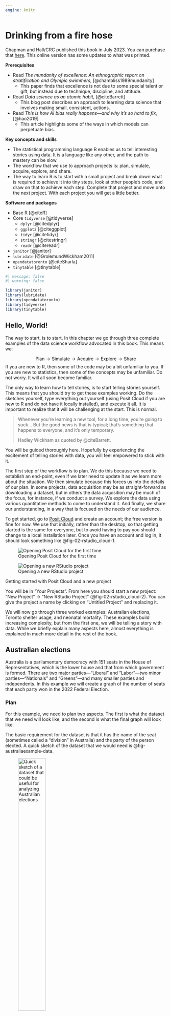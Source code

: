 ```yaml
---
engine: knitr
---
```


# Drinking from a fire hose {#sec-fire-hose}

::: {.callout-note}
Chapman and Hall/CRC published this book in July 2023. You can purchase that [here](https://www.routledge.com/Telling-Stories-with-Data-With-Applications-in-R/Alexander/p/book/9781032134772). This online version has some updates to what was printed.
:::

**Prerequisites**

- Read *The mundanity of excellence: An ethnographic report on stratification and Olympic swimmers*, [@chambliss1989mundanity]
  - This paper finds that excellence is not due to some special talent or gift, but instead due to technique, discipline, and attitude.
- Read *Data science as an atomic habit*, [@citeBarrett]
  - This blog post describes an approach to learning data science that involves making small, consistent, actions.
- Read *This is how AI bias really happens---and why it's so hard to fix*, [@hao2019]
  - This article highlights some of the ways in which models can perpetuate bias.

**Key concepts and skills**

- The statistical programming language R enables us to tell interesting stories using data. It is a language like any other, and the path to mastery can be slow.
- The workflow that we use to approach projects is: plan, simulate, acquire, explore, and share.
- The way to learn R is to start with a small project and break down what is required to achieve it into tiny steps, look at other people's code, and draw on that to achieve each step. Complete that project and move onto the next project. With each project you will get a little better.

**Software and packages**

- Base R [@citeR]
- Core `tidyverse` [@tidyverse]
  - `dplyr` [@citedplyr]
  - `ggplot2` [@citeggplot]
  - `tidyr` [@citetidyr]
  - `stringr` [@citestringr]
  - `readr` [@citereadr]
- `janitor` [@janitor]
- `lubridate` [@GrolemundWickham2011]
- `opendatatoronto` [@citeSharla]
- `tinytable` [@tinytable]

```r
#| message: false
#| warning: false

library(janitor)
library(lubridate)
library(opendatatoronto)
library(tidyverse)
library(tinytable)
```

## Hello, World!

The way to start, is to start. In this chapter we go through three complete examples of the data science workflow advocated in this book.\index{workflow} This means we:

$$
\mbox{Plan} \rightarrow \mbox{Simulate} \rightarrow \mbox{Acquire} \rightarrow \mbox{Explore} \rightarrow \mbox{Share}
$$
If you are new to R, then some of the code may be a bit unfamiliar to you. If you are new to statistics, then some of the concepts may be unfamiliar. Do not worry. It will all soon become familiar.

The only way to learn how to tell stories, is to start telling stories yourself. This means that you should try to get these examples working. Do the sketches yourself, type everything out yourself (using Posit Cloud if you are new to R and do not have it locally installed), and execute it all. It is important to realize that it will be challenging at the start. This is normal.

> Whenever you're learning a new tool, for a long time, you're going to suck$\dots$ But the good news is that is typical; that's something that happens to everyone, and it's only temporary.
>
> Hadley Wickham as quoted by @citeBarrett.

You will be guided thoroughly here. Hopefully by experiencing the excitement of telling stories with data, you will feel empowered to stick with it.

The first step of the workflow is to plan. We do this because we need to establish an end-point, even if we later need to update it as we learn more about the situation. We then simulate because this forces us into the details of our plan. In some projects, data acquisition may be as straight-forward as downloading a dataset, but in others the data acquisition may be much of the focus, for instance, if we conduct a survey. We explore the data using various quantitative methods to come to understand it. And finally, we share our understanding, in a way that is focused on the needs of our audience.  

To get started, go to [Posit Cloud](https://posit.cloud)\index{Posit Cloud} and create an account; the free version is fine for now. We use that initially, rather than the desktop, so that getting started is the same for everyone, but to avoid having to pay you should change to a local installation later. Once you have an account and log in, it should look something like @fig-02-rstudio_cloud-1.

::: {#fig-openrstudio layout-ncol="2" layout-valign="bottom"}
![Opening Posit Cloud for the first time](figures/02-posit_cloud-1.png){#fig-02-rstudio_cloud-1}

![Opening a new RStudio project](figures/02-posit_cloud-2.png){#fig-02-rstudio_cloud-2}

Getting started with Posit Cloud and a new project
:::

You will be in "Your Projects". From here you should start a new project: "New Project" $\rightarrow$ "New RStudio Project" (@fig-02-rstudio_cloud-2). You can give the project a name by clicking on "Untitled Project" and replacing it.

We will now go through three worked examples: Australian elections, Toronto shelter usage, and neonatal mortality. These examples build increasing complexity, but from the first one, we will be telling a story with data. While we briefly explain many aspects here, almost everything is explained in much more detail in the rest of the book.

## Australian elections

Australia\index{Australia} is a parliamentary democracy with 151 seats in the House of Representatives, which is the lower house and that from which government is formed.\index{elections!Australia 2022 Federal Election} There are two major parties---"Liberal" and "Labor"---two minor parties---"Nationals" and "Greens"---and many smaller parties and independents. In this example we will create a graph of the number of seats that each party won in the 2022 Federal Election.\index{elections}

### Plan

For this example, we need to plan two aspects. The first is what the dataset that we need will look like, and the second is what the final graph will look like.

The basic requirement for the dataset is that it has the name of the seat (sometimes called a "division" in Australia) and the party of the person elected. A quick sketch of the dataset that we would need is @fig-australiaexample-data.

::: {#fig-australiaexample layout-ncol="2" layout-valign="bottom"}
![Quick sketch of a dataset that could be useful for analyzing Australian elections](figures/02-divisiontable.png){#fig-australiaexample-data width="45%"}

![Quick sketch of a possible graph of the number of seats won by each party](figures/02-divisiongraph.png){#fig-australiaexample-graph width="45%"}

Sketches of a potential dataset and graph related to an Australian election
:::

We also need to plan the graph that we are interested in. Given we want to display the number of seats that each party won, a quick sketch of what we might aim for is @fig-australiaexample-graph.

### Simulate

We now simulate some data, to bring some specificity to our sketches.

To get started, within Posit Cloud\index{Posit Cloud}, make a new Quarto\index{Quarto} document: "File" $\rightarrow$ "New File" $\rightarrow$ "Quarto document$\dots$". Give it a title, such as "Exploring the 2022 Australian Election", add your name as author, and unclick "Use visual markdown editor" (@fig-quarto-australian-elections-clcik). Leave the other options as their default, and then click "Create".

::: {#fig-quarto-australian-elections layout-nrow=3}

![Creating a new Quarto document](figures/02-posit_cloud-3.png){#fig-quarto-australian-elections-clcik}

![Installing rmarkdown if necessary](figures/02-posit_cloud-4.png){#fig-quarto-australian-elections-wtfquarto}

![After initial setup and with a preamble](figures/02-posit_cloud-5.png){#fig-quarto-australian-elections-3}

![Highlighting the green arrow to run the chunk](figures/02-posit_cloud-6.png){#fig-quarto-australian-elections-4}

![Highlighting the cross to remove the messages](figures/02-posit_cloud-7.png){#fig-quarto-australian-elections-5}

![Highlighting the render button](figures/02-posit_cloud-8.png){#fig-quarto-australian-elections-6}

Getting started with a Quarto document
:::


You may get a notification along the lines of "Package rmarkdown required$\dots$." (@fig-quarto-australian-elections-wtfquarto). If that happens, click "Install". For this example, we will put everything into this one Quarto document. You should save it as "australian_elections.qmd": "File" $\rightarrow$ "Save As$\dots$".

Remove almost all the default content, and then beneath the heading material create a new R code chunk: "Code" $\rightarrow$ "Insert Chunk". Then add preamble documentation that explains:

-   the purpose of the document;
-   the author and contact details;
-   when the file was written or last updated; and
-   prerequisites that the file relies on.

```r
#| eval: false
#| echo: true

#### Preamble ####
# Purpose: Read in data from the 2022 Australian Election and make
# a graph of the number of seats each party won.
# Author: Rohan Alexander
# Email: rohan.alexander@utoronto.ca
# Date: 1 January 2023
# Prerequisites: Know where to get Australian elections data.
```

In R, lines that start with "\#" are comments. This means that they are not run as code by R, but are instead designed to be read by humans. Each line of this preamble should start with a "\#". Also make it clear that this is the preamble section by surrounding that with "\####". The result should look like @fig-quarto-australian-elections-3.

After this we need to setup the workspace. This involves installing\index{packages!install} and loading any packages that will be needed. A package only needs to be installed once for each computer, but needs to be loaded each time it is to be used. In this case we are going to use the `tidyverse` and `janitor` packages. They will need to be installed because this is the first time they are being used, and then each will need to be loaded.

:::{.callout-note}
## Shoulders of giants

Hadley Wickham\index{Wickham, Hadley} is Chief Scientist at RStudio. After earning a PhD in Statistics from Iowa State University in 2008 he was appointed as an assistant professor at Rice University, and became Chief Scientist at RStudio, now Posit, in 2013.\index{statistics} He developed the `tidyverse` collection of packages, and has published many books including *R for Data Science* [@r4ds] and *Advanced R* [@advancedr]. He was awarded the COPSS Presidents' Award in 2019.\index{COPSS Presidents' Award}
:::

An example of installing the packages follows.\index{packages!install} Run this code by clicking the small green arrow associated with the R code chunk (@fig-quarto-australian-elections-4).

```r
#| eval: false
#| echo: true

#### Workspace setup ####
install.packages("tidyverse")
install.packages("janitor")
```

Now that the packages are installed, they need to be loaded. As that package installation step only needs to be done once per computer, that code should be commented out so that it is not accidentally run, or even just removed. Additionally, we can remove the message that printed when we installed the packages (@fig-quarto-australian-elections-5).

```r
#| echo: true
#| eval: true
#| warning: false
#| message: false

#### Workspace setup ####
# install.packages("tidyverse")
# install.packages("janitor")

library(tidyverse)
library(janitor)
```

We can render the entire document by clicking "Render" (@fig-quarto-australian-elections-6). When you do this, you may be asked to install some packages. If that happens, then you should agree to this. This will result in a HTML document.\index{Quarto!render HTML}

For an introduction to the packages that were just installed, each package contains a help file that provides information about them and their functions. It can be accessed by prepending a question mark to the package name and then running that code in the console. For instance `?tidyverse`.

To simulate our data,\index{simulation} we need to create a dataset with two variables: "Division" and "Party", and some values for each. In the case of "Division" reasonable values would be a name of one of the 151 Australian divisions. In the case of "Party" reasonable values would be one of the following five: "Liberal", "Labor", "National", "Green", or "Other". Again, this code can be run by clicking the small green arrow associated with the R code chunk.

```r
#| echo: true
#| eval: true
#| warning: false
#| message: false

simulated_data <-
  tibble(
    # Use 1 through to 151 to represent each division
    "Division" = 1:151,
    # Randomly pick an option, with replacement, 151 times
    "Party" = sample(
      x = c("Liberal", "Labor", "National", "Green", "Other"),
      size = 151,
      replace = TRUE
    )
  )

simulated_data
```

At a certain point, your code will not run and you will want to ask others for help.\index{help!asking for} Do not take a screenshot of a small snippet of the code and expect that someone will be able to help based on that. They, almost surely, cannot. Instead, you need to provide them with your whole script in a way that they can run. We will explain what GitHub\index{GitHub} is more completely in @sec-reproducible-workflows, but for now, if you need help, then you should naively create a GitHub Gist which will enable you to share your code in a way that is more helpful than taking a screenshot. The first step is to create a free account on [GitHub](https://github.com) (@fig-githubone). Thinking about an appropriate username is important because this will become part of your professional profile. It would make sense to have a username that is professional, independent of any course, and ideally related to your real name. Then look for a "+" in the top right, and select "New gist" (@fig-githubgistone).

::: {#fig-githubgist layout-ncol="2" layout-nrow="2" layout-valign="bottom"}
![GitHub sign-up screen](figures/github_1.png){#fig-githubone}

![New GitHub Gist](figures/githubgistone.png){#fig-githubgistone}

![Create a public GitHub Gist to share code](figures/githubgisttwo.png){#fig-githubgisttwo}

Creating a Gist to share code when asking for help
:::

From here you should add all the code to that Gist, not just the final bit that is giving an error. And give it a meaningful filename that includes ".R" at the end, for instance, "australian_elections.R". In @fig-githubgisttwo it will turn out that we have incorrect capitalization, `library(Tidyverse)` instead of `library(tidyverse)`.

Click "Create public gist". We can then share the URL to this Gist with whoever we are asking to help, explain what the problem is, and what we are trying to achieve. It will be easier for them to help, because all the code is available.

### Acquire

Now we want to get the actual data. The data we need is from the Australian Electoral Commission (AEC)\index{Australia!Australian Electoral Commission}, which is the non-partisan agency that organizes Australian federal elections. We can pass a page of their website to `read_csv()` from `readr`. We do not need to explicitly load `readr` because it is part of the `tidyverse`. The `<-` or "assignment operator" allocates the output of `read_csv()` to an object called "raw_elections_data".

::: {.content-visible when-format="pdf"}
```r
#| eval: false
#| echo: true

#### Read in the data ####
raw_elections_data <-
  read_csv(
    file =
      paste0("https://results.aec.gov.au/27966/website/Downloads/",
             "HouseMembersElectedDownload-27966.csv"),
    show_col_types = FALSE,
    skip = 1
  )

# We save the original data in case we lose access
write_csv(
  x = raw_elections_data,
  file = "australian_voting.csv"
)
```
:::

::: {.content-visible unless-format="pdf"}
```r
#| eval: false
#| echo: true

#### Read in the data ####
raw_elections_data <-
  read_csv(
    file = 
      "https://results.aec.gov.au/27966/website/Downloads/HouseMembersElectedDownload-27966.csv",
    show_col_types = FALSE,
    skip = 1
  )

# We have read the data from the AEC website. We may like to save
# it in case something happens or they move it.
write_csv(
  x = raw_elections_data,
  file = "australian_voting.csv"
)
```
:::

```r
#| eval: false
#| echo: false

# INTERNAL

raw_elections_data <-
  read_csv(
    file =
      "https://results.aec.gov.au/27966/website/Downloads/HouseMembersElectedDownload-27966.csv",
    show_col_types = FALSE,
    skip = 1
  )

write_csv(
  x = raw_elections_data,
  file = here::here("inputs/data/australian_voting.csv")
)
```

```r
#| eval: true
#| echo: false
#| warning: false

raw_elections_data <-
  read_csv(
    here::here("inputs/data/australian_voting.csv"),
    show_col_types = FALSE
  )
```

We can take a quick look at the dataset using `head()` which will show the first six rows, and `tail()` which will show the last six rows.

```r
head(raw_elections_data)
tail(raw_elections_data)
```

We need to clean the data so that we can use it. We are trying to make it similar to the dataset that we thought we wanted in the planning stage. While it is fine to move away from the plan, this needs to be a deliberate, reasoned decision. After reading in the dataset that we saved, the first thing that we will do is adjust the names of the variables. We will do this using `clean_names()` from `janitor`.

```r
#| echo: false
#| eval: true

#### Basic cleaning ####
raw_elections_data <-
  read_csv(
    file = here::here("inputs/data/australian_voting.csv"),
    show_col_types = FALSE
  )
```

```r
#| echo: true
#| eval: false

#### Basic cleaning ####
raw_elections_data <-
  read_csv(
    file = "australian_voting.csv",
    show_col_types = FALSE
  )
```

```r
#| echo: true
#| eval: true

# Make the names easier to type
cleaned_elections_data <-
  clean_names(raw_elections_data)

# Have a look at the first six rows
head(cleaned_elections_data)
```

The names are faster to type because RStudio\index{R!RStudio} will auto-complete them. To do this, we begin typing the name of a variable and then use the "tab" key to complete it.

There are many variables in the dataset, and we are primarily interested in two: "division_nm" and "party_nm". We can choose certain variables of interest with `select()` from `dplyr` which we loaded as part of the `tidyverse`. The "pipe operator"\index{pipe operator}, `|>`, pushes the output of one line to be the first input of the function on the next line.

```r
#| echo: true
#| eval: true

cleaned_elections_data <-
  cleaned_elections_data |>
  select(
    division_nm,
    party_nm
  )

head(cleaned_elections_data)
```

Some of the variable names are still not obvious because they are abbreviated. We can look at the names of the columns in this dataset with `names()`. And we can change the names using `rename()` from `dplyr`.

```r
names(cleaned_elections_data)
```

```r
cleaned_elections_data <-
  cleaned_elections_data |>
  rename(
    division = division_nm,
    elected_party = party_nm
  )

head(cleaned_elections_data)
```

We could now look at the unique values in the "elected_party" column using `unique()`.

```r
cleaned_elections_data$elected_party |>
  unique()
```

As there is more detail in this than we wanted, we may want to simplify the party names to match what we simulated, using `case_match()` from `dplyr`.

```r
cleaned_elections_data <-
  cleaned_elections_data |>
  mutate(
    elected_party =
      case_match(
        elected_party,
        "Australian Labor Party" ~ "Labor",
        "Liberal National Party of Queensland" ~ "Liberal",
        "Liberal" ~ "Liberal",
        "The Nationals" ~ "Nationals",
        "The Greens" ~ "Greens",
        "Independent" ~ "Other",
        "Katter's Australian Party (KAP)" ~ "Other",
        "Centre Alliance" ~ "Other"
      )
  )

head(cleaned_elections_data)
```

Our data now matches our plan (@fig-australiaexample-data). For every electoral division we have the party of the person that won it.

Having now nicely cleaned the dataset, we should save it, so that we can start with that cleaned dataset in the next stage. We should make sure to save it under a new file name so we are not replacing the raw data, and so that it is easy to identify the cleaned dataset later.

```r
#| echo: true
#| eval: false

write_csv(
  x = cleaned_elections_data,
  file = "cleaned_elections_data.csv"
)
```

```r
#| echo: false
#| eval: true

write_csv(
  cleaned_elections_data,
  here::here("outputs/data/cleaned_elections_data.csv")
)
```

### Explore

We may like to explore the dataset that we created. One way to better understand a dataset is to make a graph. In particular, here we would like to build the graph that we planned in @fig-australiaexample-graph.

First, we read in the dataset that we just created.

```r
#| echo: false
#| eval: true

# Internal
cleaned_elections_data <-
  read_csv(
    file = "outputs/data/cleaned_elections_data.csv",
    show_col_types = FALSE
  )
```

```r
#| echo: true
#| eval: false

#### Read in the data ####
cleaned_elections_data <-
  read_csv(
    file = "cleaned_elections_data.csv",
    show_col_types = FALSE
  )
```

We can get a quick count of how many seats each party won using `count()` from `dplyr`.

```r
#| echo: true
#| eval: true
#| warning: false

cleaned_elections_data |>
  count(elected_party)
```

To build the graph that we are interested in, we use `ggplot2` which is part of the `tidyverse`. The key aspect of this package is that we build graphs by adding layers using "+", which we call the "add operator". In particular we will create a bar chart using `geom_bar()` from `ggplot2` (@fig-canadanice-1).

```r
#| echo: true
#| eval: true
#| warning: false
#| label: fig-canadanice
#| fig-cap: "Number of seats won, by political party, at the 2022 Australian Federal Election"
#| fig-subcap: ["Default options", "Improved theme and labels"]
#| layout-ncol: 2

cleaned_elections_data |>
  ggplot(aes(x = elected_party)) + # aes abbreviates "aesthetics" 
  geom_bar()

cleaned_elections_data |>
  ggplot(aes(x = elected_party)) +
  geom_bar() +
  theme_minimal() + # Make the theme neater
  labs(x = "Party", y = "Number of seats") # Make labels more meaningful
```

@fig-canadanice-1 accomplishes what we set out to do. But we can make it look a bit nicer by modifying the default options and improving the labels (@fig-canadanice-2).

### Share

To this point we have downloaded some data, cleaned it, and made a graph. We would typically need to communicate what we have done at some length. In this case, we can write a few paragraphs about what we did, why we did it, and what we found to conclude our workflow. An example follows.

> Australia is a parliamentary democracy with 151 seats in the House of Representatives, which is the house from which government is formed. There are two major parties---"Liberal" and "Labor"---two minor parties---"Nationals" and "Greens"---and many smaller parties. The 2022 Federal Election occurred on 21 May, and around 15 million votes were cast. We were interested in the number of seats that were won by each party.
>
> We downloaded the results, on a seat-specific basis, from the Australian Electoral Commission website. We cleaned and tidied the dataset using the statistical programming language R [@citeR] including the `tidyverse` [@tidyverse] and `janitor` [@janitor]. We then created a graph of the number of seats that each political party won (@fig-canadanice).
>
> We found that the Labor Party won 77 seats, followed by the Liberal Party with 48 seats. The minor parties won the following number of seats: the Nationals won 10 seats and the Greens won 4 seats. Finally, there were 10 Independents elected as well as candidates from smaller parties.
>
> The distribution of seats is skewed toward the two major parties which could reflect relatively stable preferences on the part of Australian voters, or possibly inertia due to the benefits of already being a major party such a national network or funding. A better understanding of the reasons for this distribution are of interest in future work. While the dataset consists of everyone who voted, it worth noting that in Australia some are systematically excluded from voting, and it is much more difficult for some to vote than others.

One aspect to be especially concerned with is making sure that this communication is focused on the needs of the audience and telling a story. Data journalism provides some excellent examples of how analysis needs to be tailored to the audience, for instance, @biasbehindbars and @bronnerftw.


## Toronto's unhoused population

Toronto\index{Canada!Toronto unhoused population} has a large unhoused population [@torontohomeless]. Freezing winters mean it is important there are enough places in shelters. In this example we will make a table of shelter usage in 2021 to compare average use in each month. Our expectation is that there is greater usage in the colder months, for instance, December, compared with warmer months, for instance, July.

### Plan

The dataset that we are interested in would need to have the date, the shelter, and the number of beds that were occupied that night. A quick sketch of a dataset that would work is @fig-torontohomeless-data. We are interested in creating a table that has the monthly average number of beds occupied each night. The table would probably look something like @fig-torontohomeless-table.

::: {#fig-torontohomeless layout-ncol="2"}
![Quick sketch of a dataset](figures/02-shelter_sketch.png){#fig-torontohomeless-data width="50%"}

![Quick sketch of a table of the average number of beds occupied each month](figures/02-homeless_sketch.png){#fig-torontohomeless-table width="50%"}

Sketches of a dataset and table related shelter usage in Toronto
:::

### Simulate

The next step is to simulate some data that could resemble our dataset.\index{simulation} Simulation provides us with an opportunity to think deeply about our data generating process. When we turn to analysis, it will provide us with a guide. Conducting analysis without first using simulation can be thought of as shooting arrows without a target---while you are certainly doing something, it is not clear whether you are doing it well.

In Posit Cloud\index{Posit Cloud} make a new Quarto\index{Quarto} document, save it, and make a new R code chunk and add preamble documentation. Then install and/or load the packages that are needed. We will again use the `tidyverse` and `janitor`. As those were installed earlier, they do not need to be installed again. We will also use `lubridate`. That is part of the `tidyverse` and so does not need to be installed independently, but it does need to be loaded. We will also use `opendatatoronto`, and `knitr` and these will need to be installed and loaded.

```r
#| eval: false
#| echo: true

#### Preamble ####
# Purpose: Get data on 2021 shelter usage and make table
# Author: Rohan Alexander
# Email: rohan.alexander@utoronto.ca
# Date: 1 July 2022
# Prerequisites: -

#### Workspace setup ####
install.packages("opendatatoronto")
install.packages("knitr")

library(knitr)
library(janitor)
library(lubridate)
library(opendatatoronto)
library(tidyverse)
```

```r
#| echo: false
#| eval: true
#| warning: false
#| message: false

library(knitr)
library(janitor)
library(lubridate)
library(opendatatoronto)
library(tidyverse)
```

To add a bit more detail to the earlier example, packages contain code that other people have written. There are a few common ones that you will see regularly in this book, especially the `tidyverse`. To use a package, we must first install it and then we need to load it. A package only needs to be installed once per computer but must be loaded every time. This means the packages that we installed earlier do not need to be reinstalled here.

::: callout-note
## Shoulders of giants

Dr Robert Gentleman\index{Gentleman, Robert} is a co-creator of R. After earning a PhD in Statistics from the University of Washington in 1988, he moved to the University of Auckland.\index{statistics} He then went onto various roles including at 23andMe and is now the Executive Director of the Center for Computational Biomedicine at Harvard Medical School.
:::

::: callout-note
## Shoulders of giants

Dr Ross Ihaka\index{Ihaka, Ross} is a co-creator of R. He earned a PhD in Statistics from the University of California, Berkeley, in 1985. He wrote a dissertation titled "Ruaumoko", which is the Māori god of earthquakes.\index{statistics}\index{Berkeley} He then moved to the University of Auckland where he remained for his entire career. He was awarded the Pickering Medal in 2008 by the Royal Society of New Zealand Te Apārangi.
:::

Given that people donate their time to make R and the packages that we use, it is important to cite them. To get the information that is needed, we use `citation()`.\index{citation!R} When run without any arguments, that provides the citation information for R itself, and when run with an argument that is the name of a package, it provides the citation information for that package.\index{packages!cite}\index{citation!R packages}

```r
citation() # Get the citation information for R
citation("ggplot2") # Get citation information for a package
```

Turning to the simulation, we need three variables: "date", "shelter", and "occupancy". This example will build on the earlier one by adding a seed using `set.seed()`.\index{random seed} A seed enables us to always generate the same random data whenever we run the same code. Any integer can be used as the seed. In this case the seed will be 853. If you use that as your seed, then you should get the same random numbers as in this example. If you use a different seed, then you should expect different random numbers. Finally, we use `rep()` to repeat something a certain number of times. For instance, we repeat "Shelter 1" 365 times which accounts for about a year.\index{distribution!Poisson}

```r
#| echo: true
#| eval: true
#| warning: false
#| message: false

#### Simulate ####
set.seed(853)

simulated_occupancy_data <-
  tibble(
    date = rep(x = as.Date("2021-01-01") + c(0:364), times = 3),
    # Based on Eddelbuettel: https://stackoverflow.com/a/21502386
    shelter = c(
      rep(x = "Shelter 1", times = 365),
      rep(x = "Shelter 2", times = 365),
      rep(x = "Shelter 3", times = 365)
    ),
    number_occupied =
      rpois(
        n = 365 * 3,
        lambda = 30
      ) # Draw 1,095 times from the Poisson distribution
  )

head(simulated_occupancy_data)
```

In this simulation we first create a list of all the dates in 2021. We repeat that list three times. We assume data for three shelters for every day of the year. To simulate the number of beds that are occupied each night, we draw from a Poisson distribution\index{distribution!Poisson}, assuming a mean number of 30 beds occupied per shelter, although this is just an arbitrary choice. By way of background, a Poisson distribution is often used when we have count data, and we return to it in @sec-its-just-a-generalized-linear-model.

### Acquire

We use data made available about Toronto shelter usage by the City of Toronto. Shelter usage is measured by a count made each night at 4 a.m. of the number of occupied beds. To access the data, we use `opendatatoronto` and then save our own copy.

::: {.content-visible when-format="pdf"}
```r
#| eval: false
#| echo: true

#### Acquire ####
toronto_shelters <-
  # Each package is associated with a unique id found in the "For 
  # Developers" tab of the relevant page from Open Data Toronto
  list_package_resources("21c83b32-d5a8-4106-a54f-010dbe49f6f2") |>
  # Within that package, we are interested in the 2021 dataset
  filter(name == 
    "daily-shelter-overnight-service-occupancy-capacity-2021.csv") |>
  # Having reduced the dataset to one row we can get the resource
  get_resource()

write_csv(
  x = toronto_shelters,
  file = "toronto_shelters.csv"
)

head(toronto_shelters)
```
:::

::: {.content-visible unless-format="pdf"}
```r
#| eval: false
#| echo: true

#### Acquire ####
toronto_shelters <-
  # Each package is associated with a unique id  found in the "For 
  # Developers" tab of the relevant page from Open Data Toronto
  # https://open.toronto.ca/dataset/daily-shelter-overnight-service-occupancy-capacity/
  list_package_resources("21c83b32-d5a8-4106-a54f-010dbe49f6f2") |>
  # Within that package, we are interested in the 2021 dataset
  filter(name == 
    "daily-shelter-overnight-service-occupancy-capacity-2021.csv") |>
  # Having reduced the dataset to one row we can get the resource
  get_resource()

write_csv(
  x = toronto_shelters,
  file = "toronto_shelters.csv"
)

head(toronto_shelters)
```
:::

```r
#| eval: false
#| echo: false
#| warning: false

write_csv(
  x = toronto_shelters,
  file = here::here("inputs/data/toronto_shelters.csv")
)
```

```r
#| eval: true
#| echo: false
#| warning: false

toronto_shelters <-
  read_csv(
    here::here("inputs/data/toronto_shelters.csv"),
    show_col_types = FALSE
  )
```

::: {.content-visible unless-format="pdf"}
```r
#| eval: true
#| echo: true
#| warning: false

head(toronto_shelters)
```
:::

Not much needs to be done to this to make it similar to the dataset that we were interested in (@fig-torontohomeless-data). We need to change the names to make them easier to type using `clean_names()`, and reduce the columns to only those that are relevant using `select()`.

```r
toronto_shelters_clean <-
  clean_names(toronto_shelters) |>
  mutate(occupancy_date = ymd(occupancy_date)) |> 
  select(occupancy_date, occupied_beds)

head(toronto_shelters_clean)
```

All that remains is to save the cleaned dataset.

```r
#| eval: false
#| echo: true
#| warning: false

write_csv(
  x = toronto_shelters_clean,
  file = "cleaned_toronto_shelters.csv"
)
```

```r
#| eval: true
#| echo: false
#| warning: false

write_csv(
  x = toronto_shelters_clean,
  file = here::here("outputs/data/cleaned_toronto_shelters.csv")
)
```

### Explore

First, we load the dataset that we just created.

```r
#| echo: false
#| eval: true

toronto_shelters_clean <-
  read_csv(
    "outputs/data/cleaned_toronto_shelters.csv",
    show_col_types = FALSE
  )
```

```r
#| echo: true
#| eval: false

#### Explore ####
toronto_shelters_clean <-
  read_csv(
    "cleaned_toronto_shelters.csv",
    show_col_types = FALSE
  )
```

The dataset contains daily records for each shelter. We are interested in understanding average usage for each month. To do this, we need to add a month column using `month()` from `lubridate`. By default, `month()` provides the number of the month, and so we include two arguments---"label" and "abbr"---to get the full name of the month. We remove rows that do not have any data for the number of beds using `drop_na()` from `tidyr`, which is part of the `tidyverse`. We will do this here unthinkingly because our focus is on getting started, but this is an important decision and we talk more about missing data in @sec-farm-data and @sec-exploratory-data-analysis. We then create a summary statistic on the basis of monthly groups, using `summarise()` from `dplyr`. We use `tt()` from `tinytable` to create @tbl-homelessoccupancyd.

```r
#| label: tbl-homelessoccupancyd
#| tbl-cap: "Shelter usage in Toronto in 2021"

toronto_shelters_clean |>
  mutate(occupancy_month = month(
    occupancy_date,
    label = TRUE,
    abbr = FALSE
  )) |>
  arrange(month(occupancy_date)) |> 
  drop_na(occupied_beds) |> 
  summarise(number_occupied = mean(occupied_beds),
            .by = occupancy_month) |>
  tt()
```

As with before, this looks fine, and achieves what we set out to do. But we can make some tweaks to the defaults to make it look even better (@tbl-homelessoccupancy). In particular we make the column names easier to read, only show an appropriate number of decimal places, and change the alignment (`j` is used to specify the column number of interest and `r` is the alignment type i.e. right).

```r
#| label: tbl-homelessoccupancy
#| tbl-cap: "Shelter usage in Toronto in 2021"

toronto_shelters_clean |>
  mutate(occupancy_month = month(
    occupancy_date,
    label = TRUE,
    abbr = FALSE
  )) |>
  arrange(month(occupancy_date)) |> 
  drop_na(occupied_beds) |>
  summarise(number_occupied = mean(occupied_beds),
            .by = occupancy_month) |>
  tt(
    digits = 1
  ) |> 
  style_tt(j = 2, align = "r") |> 
  setNames(c("Month", "Average daily number of occupied beds"))
```

### Share

We need to write a few brief paragraphs about what we did, why we did it, and what we found to sum up our work. An example follows.

> Toronto has a large unhoused population. Freezing winters mean it is critical there are enough places in shelters. We are interested to understand how usage of shelters changes in colder months, compared with warmer months.
>
> We use data provided by the City of Toronto about Toronto shelter bed occupancy. Specifically, at 4 a.m. each night a count is made of the occupied beds. We are interested in averaging this over the month. We cleaned, tidied, and analyzed the dataset using the statistical programming language R [@citeR] as well as the `tidyverse` [@Wickham2017], `janitor` [@janitor], `opendatatoronto` [@citeSharla], `lubridate` [@GrolemundWickham2011], and `knitr` [@citeknitr]. We then made a table of the average number of occupied beds each night for each month (@tbl-homelessoccupancy).
>
> We found that the daily average number of occupied beds was higher in December 2021 than July 2021, with 34 occupied beds in December, compared with 30 in July (@tbl-homelessoccupancy). More generally, there was a steady increase in the daily average number of occupied beds between July and December, with a slight overall increase each month.
>
> The dataset is on the basis of shelters, and so our results may be skewed by changes that are specific to especially large or small shelters. It may be that specific shelters are particularly attractive in colder months. Additionally, we were concerned with counts of the number of occupied beds, but if the supply of beds changes over the season, then an additional statistic of interest would be the proportion occupied.

Although this example is only a few paragraphs, it could be reduced to form an abstract, or increased to form a full report, for instance, by expanding each paragraph into a section. The first paragraph is a general overview, the second focuses on the data, the third on the results, and the fourth is a discussion. Following the example of @hao2019, that fourth paragraph is a good place to consider areas in which bias may have crept in.

## Neonatal mortality

Neonatal mortality\index{neonatal mortality} refers to a death that occurs within the first month of life. The neonatal mortality rate (NMR) is the number of neonatal deaths per 1,000 live births [@unigme]. The Third Sustainable Development Goal (SDG) calls for a reduction in NMR to 12. In this example we will create a graph of the estimated NMR for the past 50 years for: Argentina\index{Argentina!neonatal mortality}, Australia\index{Australia!neonatal mortality}, Canada\index{Canada!neonatal mortality}, and Kenya\index{Kenya!neonatal mortality}.

### Plan

For this example, we need to think about what our dataset should look like, and what the graph should look like.

The dataset needs to have variables that specify the country and the year. It also needs to have a variable with the NMR estimate for that year for that country. Roughly, it should look like @fig-nmrexample-data.

::: {#fig-nmrexample layout-ncol="2"}
![Quick sketch of a potentially useful NMR dataset](figures/02-nmr_dataset_sketch.png){#fig-nmrexample-data}

![Quick sketch of a graph of NMR by country over time](figures/02-NMRgraph.png){#fig-nmrexample-graph}

Sketches of a dataset and graph about the neonatal mortality rate (NMR)
:::

We are interested to make a graph with year on the x-axis and estimated NMR on the y-axis. Each country should have its own series. A quick sketch of what we are looking for is @fig-nmrexample-graph.

### Simulate

We would like to simulate some data that aligns with our plan. In this case we will need three columns: country, year, and NMR.\index{simulation}

Within Posit Cloud\index{Posit Cloud}, make a new Quarto document\index{Quarto} and save it. Add preamble documentation and set up the workspace. We will use the `tidyverse`, `janitor`, and `lubridate`.

```r
#| eval: false
#| echo: true

#### Preamble ####
# Purpose: Obtain and prepare data about neonatal mortality for
# four countries for the past fifty years and create a graph.
# Author: Rohan Alexander
# Email: rohan.alexander@utoronto.ca
# Date: 1 July 2022
# Prerequisites: -

#### Workspace setup ####
library(janitor)
library(lubridate)
library(tidyverse)
```

```r
#| echo: false
#| eval: true
#| warning: false
#| message: false

library(janitor)
library(lubridate)
library(tidyverse)
```

The code contained in packages can change from time to time as the authors update it and release new versions. We can see which version of a package we are using with `packageVersion()`. For instance, we are using version 2.0.0 of the `tidyverse` and version 2.2.0 of `janitor`.

```r
packageVersion("tidyverse")
packageVersion("janitor")
```

To update the version of all of the packages that we have installed, we use `update.packages()`.\index{packages!update} We can use `tidyverse_update()` to just install the `tidyverse` packages. This does not need to be run, say, every day, but from time to time it is worth updating packages. While many packages take care to ensure backward compatibility, at a certain point this does not become possible. Updating packages could result in old code needing to be rewritten. This is not a big deal when you are getting started and in any case there are tools aimed at loading particular versions that we cover in @sec-reproducible-workflows.

Returning to the simulation, we repeat the name of each country 50 times with `rep()`, and enable the passing of 50 years. Finally, we draw from the uniform distribution with `runif()` to simulate an estimated NMR value for that year for that country.\index{distribution!uniform}

```r
#| echo: true
#| eval: true
#| warning: false
#| message: false

#### Simulate data ####
set.seed(853)

simulated_nmr_data <-
  tibble(
    country =
      c(rep("Argentina", 50), rep("Australia", 50), 
        rep("Canada", 50), rep("Kenya", 50)),
    year =
      rep(c(1971:2020), 4),
    nmr =
      runif(n = 200, min = 0, max = 100)
  )

head(simulated_nmr_data)
```

While this simulation works, it would be time consuming and error prone if we decided that instead of 50 years, we were interested in simulating, say, 60 years. One way to improve this code is to replace all instances of 50 with a variable.\index{simulation}\index{distribution!uniform}

```r
#| echo: true
#| eval: true
#| warning: false
#| message: false

#### Simulate data ####
set.seed(853)

number_of_years <- 50

simulated_nmr_data <-
  tibble(
    country =
      c(rep("Argentina", number_of_years), rep("Australia", number_of_years),
        rep("Canada", number_of_years), rep("Kenya", number_of_years)),
    year =
      rep(c(1:number_of_years + 1970), 4),
    nmr =
      runif(n = number_of_years * 4, min = 0, max = 100)
  )

head(simulated_nmr_data)
```

The result will be the same, but now if we want to change from 50 to 60 years, we only have to make the change in one place.

We can have confidence in this simulated dataset because it is relatively straight forward, and we wrote the code for it.\index{confidence!establishing} But when we turn to the real dataset, it is more difficult to be sure that it is what it claims to be. Even if we trust the data, we need to be able to share that confidence with others. One way forward is to establish some tests of whether our data are as they should be. For instance, we expect:\index{testing}

1.  That "country" is exclusively one of these four: "Argentina", "Australia", "Canada", or "Kenya".
2.  Conversely, "country" contains all those four countries.
3.  That "year" is no smaller than 1971 and no larger than 2020, and is an integer, not a letter or a number with decimal places.
4.  That "nmr" is a value somewhere between 0 and 1,000, and is a number.

We can write a series of tests based on these features, that we expect the dataset to pass.

```r
#| echo: true
#| eval: false

simulated_nmr_data$country |>
  unique() == c("Argentina", "Australia", "Canada", "Kenya")

simulated_nmr_data$country |>
  unique() |>
  length() == 4

simulated_nmr_data$year |> min() == 1971
simulated_nmr_data$year |> max() == 2020
simulated_nmr_data$nmr |> min() >= 0
simulated_nmr_data$nmr |> max() <= 1000
simulated_nmr_data$nmr |> class() == "numeric"
```

Having passed these tests, we can have confidence in the simulated dataset.\index{confidence!establishing} More importantly, we can apply these tests to the real dataset. This enables us to have greater confidence in that dataset and to share that confidence with others.

### Acquire

The UN Inter-agency Group for Child Mortality Estimation (IGME)\index{UN Inter-agency Group for Child Mortality Estimation} [provides](https://childmortality.org/) NMR estimates that we can download and save.

```r
#| eval: false
#| echo: true
#| warning: false

#### Acquire data ####
raw_igme_data <-
  read_csv(
    file =
      "https://childmortality.org/wp-content/uploads/2021/09/UNIGME-2021.csv",
    show_col_types = FALSE
  )

write_csv(x = raw_igme_data, file = "igme.csv")
```


```r
#| eval: false
#| echo: false
#| warning: false

# INTERNAL

raw_igme_data <-
  read_csv(
    file =
      "https://childmortality.org/wp-content/uploads/2021/09/UNIGME-2021.csv",
    show_col_types = FALSE
  )

arrow::write_parquet(
  x = raw_igme_data,
  sink = "inputs/data/igme.parquet"
)
```



```r
#| eval: true
#| echo: false
#| warning: false

raw_igme_data <- 
  arrow::read_parquet(
    file = "inputs/data/igme.parquet"
)
```

With established data, such as this, it can be useful to read supporting material about the data. In this case, a codebook\index{data!codebook} is available [here](https://childmortality.org/wp-content/uploads/2021/03/CME-Info_codebook_for_downloads.xlsx). After this we can take a quick look at the dataset to get a better sense of it. We might be interested in what the dataset looks like with `head()` and `tail()`, and what the names of the columns are with `names()`.

::: {.content-visible unless-format="pdf"}
```r
#| eval: true
#| echo: true
#| warning: false

head(raw_igme_data)
```
:::

```r
names(raw_igme_data)
```

We would like to clean up the names and only keep the rows and columns that we are interested in. Based on our plan, we are interested in rows where "Sex" is "Total", "Series Name" is "UN IGME estimate", "Geographic area" is one of "Argentina", "Australia", "Canada", and "Kenya", and the "Indicator" is "Neonatal mortality rate". After this we are interested in just a few columns: "geographic_area", "time_period", and "obs_value".

```r
#| echo: true
#| eval: true

cleaned_igme_data <-
  clean_names(raw_igme_data) |>
  filter(
    sex == "Total",
    series_name == "UN IGME estimate",
    geographic_area %in% c("Argentina", "Australia", "Canada", "Kenya"),
    indicator == "Neonatal mortality rate"
    ) |>
  select(geographic_area, time_period, obs_value)

head(cleaned_igme_data)
```

We need to fix two other aspects: the class of "time_period" is character when we need it to be a year, and the name of "obs_value" should be "nmr" to be more informative.

```r
cleaned_igme_data <-
  cleaned_igme_data |>
  mutate(
    time_period = str_remove(time_period, "-06"),
    time_period = as.integer(time_period)
  ) |>
  filter(time_period >= 1971) |>
  rename(nmr = obs_value, year = time_period, country = geographic_area)

head(cleaned_igme_data)
```

Finally, we can check that our dataset passes the tests that we developed based on the simulated dataset.

```r
cleaned_igme_data$country |>
  unique() == c("Argentina", "Australia", "Canada", "Kenya")

cleaned_igme_data$country |>
  unique() |>
  length() == 4

cleaned_igme_data$year |> min() == 1971
cleaned_igme_data$year |> max() == 2020
cleaned_igme_data$nmr |> min() >= 0
cleaned_igme_data$nmr |> max() <= 1000
cleaned_igme_data$nmr |> class() == "numeric"
```

All that remains is to save the nicely cleaned dataset.

```r
#| eval: false
#| echo: true
#| warning: false

write_csv(x = cleaned_igme_data, file = "cleaned_igme_data.csv")
```

```r
#| eval: true
#| echo: false
#| warning: false

write_csv(
  x = cleaned_igme_data,
  file = here::here("outputs/data/cleaned_igme_data.csv")
)
```

### Explore

We would like to make a graph of estimated NMR using the cleaned dataset. First, we read in the dataset.

```r
#| echo: false
#| eval: true

cleaned_igme_data <-
  read_csv(
    "outputs/data/cleaned_igme_data.csv",
    show_col_types = FALSE
  )
```

```r
#| echo: true
#| eval: false

#### Explore ####
cleaned_igme_data <-
  read_csv(
    file = "cleaned_igme_data.csv",
    show_col_types = FALSE
  )
```

We can now make a graph of how NMR has changed over time and the differences between countries (@fig-nmrgraph).

```r
#| label: fig-nmrgraph
#| echo: true
#| eval: true
#| warning: false
#| fig-cap: "Neonatal Mortality Rate (NMR), for Argentina, Australia, Canada, and Kenya (1971-2020)"

cleaned_igme_data |>
  ggplot(aes(x = year, y = nmr, color = country)) +
  geom_point() +
  theme_minimal() +
  labs(x = "Year", y = "Neonatal Mortality Rate (NMR)", color = "Country") +
  scale_color_brewer(palette = "Set1") +
  theme(legend.position = "bottom")
```

### Share

To this point we downloaded some data, cleaned it, wrote some tests, and made a graph. We would typically need to communicate what we have done at some length. In this case, we will write a few paragraphs about what we did, why we did it, and what we found.

> Neonatal mortality refers to a death that occurs within the first month of life. In particular, the neonatal mortality rate (NMR) is the number of neonatal deaths per 1,000 live births. We obtain estimates for NMR for four countries---Argentina, Australia, Canada, and Kenya---over the past 50 years.
>
> The UN Inter-agency Group for Child Mortality Estimation (IGME) provides estimates of the NMR at the website: https://childmortality.org/. We downloaded their estimates then cleaned and tidied the dataset using the statistical programming language R [@citeR].
>
> We found considerable change in the estimated NMR over time and between the four countries of interest (@fig-nmrgraph). We found that the 1970s tended to be associated with reductions in the estimated NMR. Australia and Canada were estimated to have a low NMR at that point and remained there through 2020, with further slight reductions. The estimates for Argentina and Kenya continued to have substantial reductions through 2020.
>
> Our results suggest considerable improvements in estimated NMR over time. NMR estimates are based on a statistical model and underlying data. The double burden\index{data!double burden} of data is that often high-quality data are less easily available for groups, in this case countries, with worse outcomes. Our conclusions are subject to the model that underpins the estimates and the quality of the underlying data, and we did not independently verify either of these.

## Concluding remarks

We have covered much ground in this chapter, and it is normal to have not followed it all. The best way to proceed is to go through each of the three case studies in your own time. Type all the code out yourself, rather than copy-pasting, and run it bit by bit, even if you do not entirely understand what it is doing. Then try to add your own comments to it.

It is also the case that it is not necessary to fully understand everything in this chapter at this point. Some students find it best to continue going through the next few chapters of this book, and return to this one later.

## Exercises

### Practice {.unnumbered}

1. *(Plan)* Consider the following scenario: *Every day for a year a person records whether they donated \$1, \$2, or \$3.* Please sketch what a dataset could look like, and then sketch a graph that you could build to show all observations.
2. *(Simulate)* Please further consider the scenario described and simulate the situation. Carefully specify an appropriate situation using `sample()`. Then write five tests based on the simulated data.
3. *(Acquire)* Please specify a source of actual data about the amount of money that is donated to charity in a country that you are interested in.
4. *(Explore)* Load the `tidyverse` and use `geom_bar()` to make a bar chart.
5. *(Share)* Please write two paragraphs as if you had gathered data from the source you identified (rather than simulated), and if the graph that you built using simulated data reflected the actual situation. The exact details contained in the paragraphs do not have to be factual but they should be reasonable (i.e. you do not actually have to get the data nor create the graphs). Submit a link to a GitHub Gist.

### Quiz {.unnumbered}

1. What does @citeBarrett emphasize about learning data science (pick one)?
    a. Rapid, intense learning sessions.
    b. Learning through failure.
    c. One-time large projects.
    d.  Small, consistent actions.
2. From @chambliss1989mundanity, what is excellence (pick one)?
    a. Prolonged performance at world-class level.
    b. All Olympic medal winners.
    c.  Consistent superiority of performance.
    d. All national-level athletes.
3. From @chambliss1989mundanity, what is the key factor that leads to excellence (pick one)?
    a. Natural talent.
    b. Access to resources.
    c. Special training methods.
    d.  Discipline, technique, and attitude.
4. Think about the following quote from @chambliss1989mundanity [p.81] and list three small skills or activities that could help you achieve excellence in data science.

> Excellence is mundane. Superlative performance is really a confluence of dozens of small skills or activities, each one learned or stumbled upon, which have been carefully drilled into habit and then are fitted together in a synthesized whole. There is nothing extraordinary or super-human in any one of those actions; only the fact that they are done consistently and correctly, and all together, produce excellence.

5. What is the primary focus of @hao2019 (pick one)?
    a. Bias in hiring practices.
    b.  How AI models perpetuate bias.
    c. The benefits of AI in decision-making.
    d. Reducing bias through coding techniques.
6. What is not one of the four challenges for mitigating bias mentioned in @hao2019 (pick one)?
    a. Unknown unknowns.
    b. Imperfect processes.
    c.  Disinterest given profit considerations.
    d. Lack of social context.
    e. The definitions of fairness.
7. What is the first sentence in the help file for the `tidyverse` (hint: run `?tidyverse` in the console) (pick one)?
    a. "The 'tidyverse' is an opinionated collection of packages designed to help with common tasks in data science."
    b. "Welcome to the 'tidyverse'."
    c.  "The 'tidyverse' is a set of packages that work in harmony because they share common data representations and 'API' design."
8. Use a help file to determine which of the following are arguments for `read_csv()` (select all that apply)?
    a. "all_cols"
    b.  "file"
    c.  "col_types"
    d.  "show_col_types"
9. In the *Telling Stories with Data* workflow, what is the first step of a data science project (pick one)?
    a. Explore.
    b. Simulate.
    c. Share.
    d.  Plan.
10. Which `R` package, within the core `tidyverse`, is mainly used for data manipulation (pick one)?
    a. `ggplot2`
    b.  `dplyr`
    c. `janitor`
    d. `lubridate`
11. Which function is used to make column names easier to work with (pick one)?
    a. `rename()`
    b. `mutate()`
    c.  `clean_names()`
    d. `filter()`
12. What is the main purpose of `ggplot2` (pick one)?
    a. Perform statistical analysis.
    b.  Create and customize data visualizations.
    c. Clean messy data.
    d. Automate data entry.
13. Which operator in `R` is used to pass the output of one function as input to another function (pick one)?
    a.  `|>`
    b. `~`
    c. `->`
    d. `+`
14. What does the `mutate()` function from the `dplyr` package do (pick one)?
    a. Filter rows.
    b. Group data.
    c.  Create or modify columns.
    d. Clean data.
15. Why is it important to use `set.seed()` during simulation (pick one)?
    a. To make the process faster.
    b.  To make random results more reproducible.
    c. To reduce errors in the code.
    d. To automate data acquisition.
16. In the *Telling Stories with Data* workflow, why do we simulate data (select all that apply)?
    a.  It forces us into the details of our plan and brings some specificity.
    b.  It provides us with an opportunity to think deeply about our data generating process.
    c. Simulation is all you need.
    d.  It helps with working in teams.
17. When using `R`'s `sample()` function, what does "replace = TRUE" do (pick one)?
    a. Earlier values are replaced by later values, which helps with reproducibility.
    b. Each value is unique.
    c.  The same value can be selected more than once.
18. What distribution does `rpois()` sample from (pick one)?
    a. Normal.
    b. Uniform.
    c.  Poisson.
    d. Exponential.
19. What distribution does `runif()` sample from (pick one)?
    a. Normal.
    b.  Uniform.
    c. Poisson.
    d. Exponential.
20. Which of the following can be used to draw from the Normal and Binomial distributions, respectively (pick one)?
    a.  `rnorm()` and `rbinom()`.
    b. `rnorm()` and `rbinomial()`.
    c. `rnormal()` and `rbinomial()`.
    d. `rnormal()` and `rbinom()`.
21. What is the result of `sample(x = letters, size = 2)` when the seed is set to "853"? What about when the seed is set to "1234" (pick one)?
    a. '"i" "q"' and '"e" "r"'.
    b. '"e" "l"' and '"e" "r"'.
    c.  '"i" "q"' and '"p" "v"'.
    d. '"e" "l"' and '"p" "v"'.
22. Which function provides the recommended citation to cite R (pick one)?
    a. `cite("R")`.
    b.  `citation()`.
    c. `citation("R")`.
    d. `cite()`.
23. How do we get the citation information for `opendatatoronto` (pick one)?
    a. `cite()`
    b. `citation()`
    c.  `citation("opendatatoronto")`
    d. `cite("opendatatoronto")`
24. Which function is used to update packages (pick one)?
    a.  `update.packages()`
    b. `upgrade.packages()`
    c. `revise.packages()`
    d. `renovate.packages()`
25. What are some features that we might typically expect of a column that claimed to be a year (select all that apply)?
    a. The class is "character".
    b.  There are no negative numbers.
    c. There are letters in the column.
    d.  Each entry has four digits.
26. Please add a small mistake to the following code. Then add it to a GitHub Gist and submit the URL.

```r
#| eval: false
#| echo: true

midwest |>
  ggplot(aes(x = poptotal, y = popdensity, color = state)) +
  geom_point() +
  scale_x_log10() +
  scale_y_log10()
```

27. Why do we simulate a dataset (write at least three dot points)?
28. This code `library(datasauRus)` is run and results in this error "Error in library(datasauRus) : there is no package called 'datasauRus'". What is the most likely issue (pick one)?
    a.  The ``datasauRus` package was not installed.
    b. Typo in the name `datasauRus`.
    c. There is a package conflict between `datasauRus` and another one.
29. In a dataset about neonatal mortality, what is the best name for a variable used to store country names (pick one)?
    a. "ctry"
    b. "geo_area"
    c.  "country"

### Class activities {.unnumbered}

- Pick one of the `dplyr` verbs -- `mutate()`, `select()`, `filter()`, `arrange()`, `summarize()` -- and explain what it does within the context of an example that you simulate.
- Simulate 100 draws from the uniform distribution with mean 5 and standard deviation 2 in the `simulation.R` script. Write one test for this dataset in the `tests.R` script.
- Simulate 50 draws from the Poisson distribution with lambda 10 in the `simulation.R` script. Write two tests for this dataset in the `tests.R` script.
- Gather some data on Marriage Licence Statistics in Toronto using Open Data Toronto in the `gather.R` script. Clean it in the `cleaning.R` script.^[Consider `separate()` and then `lubridate::ymd()` for the dates.] Graph it in the Quarto document.
- The following code produces an error. Please add it to a GitHub Gist, and then ask for help in an appropriate venue.
```r
#| eval: false

tibble(year = 1875:1972,
       level = as.numeric(datasets::LakeHuron)) |>
  ggplot(aes(x = year, y = level)) |>
  geom_point()
```
- The following code creates an odd-looking graph in terms of dates. Please identify the issue and fix it, by adding functions before `ggplot()`.
```r
#| eval: false
set.seed(853)

data <-
  tibble(date = as.character(sample(seq(
    as.Date("2022-01-01"),
    as.Date("2022-12-31"),
    by = "day"
  ),
  10)), # https://stackoverflow.com/a/21502397
  number = rcauchy(n = 10, location = 1) |> round(0))

data |> 
  # MAKE CHANGE HERE
  ggplot(aes(x = date, y = number)) +
  geom_col()
```
- Consider the following code to make a graph. You want to move the legend to the bottom but cannot remember the `ggplot2` function to do that. Please use an LLM to identify the change needed. Share your prompt.
```r
#| eval: false

penguins |> 
  drop_na() |> 
  ggplot(aes(x = bill_length_mm, y = bill_depth_mm, color = species)) +
  geom_point()
```


### Task {.unnumbered}

The purpose of this task is to redo the Australian Elections example, but for Canada. It is a chance to work in a realistic setting because the Canadian situation has some differences, but the Australian example provides guardrails.

By way of background, Canada's parliament has 338 seats, also known as "ridings", in the House of Commons. The main political parties are: major parties: Liberal and Conservative; minor parties: Bloc Québécois, New Democratic, and Green; some smaller parties and independents. The steps you should follow are:

1. Plan:
    - Dataset: Each observation should include the riding name and the party of the elected candidate.
    - Graph: The graph should show the number of ridings won by each party.
2. Simulate:
    - Create a Quarto document.
    - Load necessary packages: `tidyverse`, and `janitor`.
    - Simulate election results by randomly assigning parties to ridings: Add numbers for the riding, then use `sample()` to randomly choose one of six options, with replacement, 338 times.
3. Acquire:
    - Download the CSV file from Elections Canada [here](https://www.elections.ca/res/rep/off/ovr2021app/53/data_donnees/table_tableau11.csv).
    - Clean the names, and then select the two columns that are of interest: "electoral_district_name_nom_de_circonscription", and "elected_candidate_candidat_elu". Finally, rename the columns to remove the French and simplify the names.
    - The column that we need is about the elected candidates. That has the surname of the elected candidate, followed by a comma, followed by their first name, followed by a space, followed by the name of the party in both English and French, separated by a slash. Break-up this column into its pieces using `separate()` from `tidyr` and then use `select()` to just keep party information (some helper code is below).
    - Finally, recode the party names from French to English to match what we simulated.

```r
#| eval: false
#| echo: true

cleaned_elections_data <-
  cleaned_elections_data |>
  separate(
    col = elected_candidate,
    into = c("Other", "party"),
    sep = "/"
  ) |>
  select(-Other)
```
    
4. Explore:
    - Make a nice graph of the number of ridings won by each party in the 2021 Canadian Federal Election.
5. Share:
    - Write a few paragraphs about what you did, why you did it, and what you found. Submit a link to a GitHub Gist.
